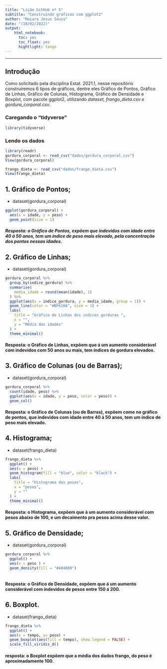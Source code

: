 ```yaml
---
title: "Lição GitHub nº 5"
subtitle: "Construindo gráficos com ggplot2"
author: "Maiara Jesus Souza"
date: "(10/02/2022)"
output: 
    html_notebook:
      toc: yes
      toc_float: yes
      hightlight: tango 
---
```


---

## Introdução 

Como solicitado pela disciplina Estat. 2021.1, nesse repositório construiremos 6 tipos de gráficos, dentre eles Gráfico de Pontos, Gráfico de Linhas, Gráfico de Colunas, Histograma, Gráfico de Densidade e Boxplot, com pacote ggplot2, utilizando *dataset, frango_dieta.csv e gordura_corporal.csv*.

### Caregando o "tidyverse"
```r
library(tidyverse)
```

### Lendo os dados 
```r
library(readr)
gordura_corporal <- read_csv("dados/gordura_corporal.csv")
View(gordura_corporal)
```
```r
frango_dieta <- read_csv("dados/frango_dieta.csv")
View(frango_dieta)
```
## 1. Gráfico de Pontos;

- dataset(gordura_corporal)

```r
ggplot(gordura_corporal) +
  aes(x = idade, y = peso) +
  geom_point(size = 1)
```
##### Resposta: o Gráfico de Pontos, expõem que indevidos com idade entre 40 á 50 anos, tem um índice de peso mais elevado, pela concentração dos pontos nessas idades.

## 2. Gráfico de Linhas;

- dataset(gordura_corporal)

```r
gordura_corporal %>% 
  group_by(indice_gordura) %>% 
  summarise(
    media_idade = round(mean(idade), 1)
  ) %>% 
  ggplot(aes(x = indice_gordura, y = media_idade, group = 1)) +
  geom_line(color = "#BF616A", size = 1) +
  labs(
    title = "Gráfico de Linhas dos indices gorduras ",
    x = "",
    y = "Média das idades"
  ) +
  theme_minimal()
```
#### Resposta: o Gráfico de Linhas, expõem que á um aumento considerável com indevidos com 50 anos ou mais, tem índices de gordura elevados.

## 3. Gráfico de Colunas (ou de Barras);

- dataset(gordura_corporal)

```r
gordura_corporal %>% 
  count(idade, peso) %>%
  ggplot(aes(x = idade, y = peso, color = peso)) +
  geom_col()
```
#### Resposta: o Gráfico de Colunas (ou de Barras), expõem como no gráfico de pontos, que indevidos com idade entre 40 á 50 anos, tem um índice de peso mais elevado.

## 4. Histograma;

- dataset(frango_dieta)

```r
frango_dieta %>% 
  ggplot() +
  aes(x = peso) +
  geom_histogram(fill = "blue", color = "black") +
  labs(
    title = "Histograma das pesos",
    x = "pesos",
    y = ""
  ) +
  theme_minimal()
```
#### Resposta: o Histograma, expõem que á um aumento considerável com pesos abaixo de 100, e um decaimento pra pesos acima desse valor.  

## 5. Gráfico de Densidade;

- dataset(gordura_corporal)

```r
gordura_corporal %>% 
  ggplot() +
  aes(x = peso ) +
  geom_density(fill = "#404080")
 
```
#### Resposta: o Gráfico de Densidade, expõem que á um aumento considerável com indevidos de pesos entre 150 á 200.  

## 6. Boxplot.

- dataset(frango_dieta)

```r
frango_dieta %>% 
  ggplot() +
  aes(x = tempo, y= peso) +
  geom_boxplot(aes(fill = tempo), show.legend = FALSE) +
  scale_fill_viridis_d()
```
#### resposta: o Boxplot expõem que a média dos dados frango, do peso é aproximadamente 100. 






